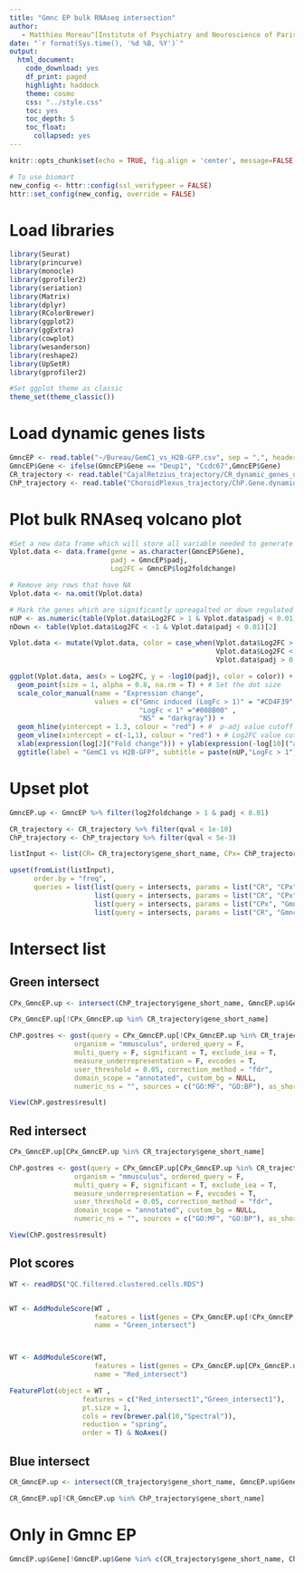 ```yaml
---
title: "Gmnc EP bulk RNAseq intersection"
author:
   - Matthieu Moreau^[Institute of Psychiatry and Neuroscience of Paris, INSERM U1266, 75014, Paris, France, matthieu.moreau@inserm.fr] [![](https://orcid.org/sites/default/files/images/orcid_16x16.png)](https://orcid.org/0000-0002-2592-2373)
date: "`r format(Sys.time(), '%d %B, %Y')`"
output: 
  html_document: 
    code_download: yes
    df_print: paged
    highlight: haddock
    theme: cosmo
    css: "../style.css"
    toc: yes
    toc_depth: 5
    toc_float:
      collapsed: yes
---
```


```r
knitr::opts_chunk$set(echo = TRUE, fig.align = 'center', message=FALSE, warning=FALSE, cache.lazy = FALSE)

# To use biomart 
new_config <- httr::config(ssl_verifypeer = FALSE)
httr::set_config(new_config, override = FALSE)
```

# Load libraries

```r
library(Seurat)
library(princurve)
library(monocle)
library(gprofiler2)
library(seriation)
library(Matrix)
library(dplyr)
library(RColorBrewer)
library(ggplot2)
library(ggExtra)
library(cowplot)
library(wesanderson)
library(reshape2)
library(UpSetR)
library(gprofiler2)

#Set ggplot theme as classic
theme_set(theme_classic())
```

# Load dynamic genes lists

```r
GmncEP <- read.table("~/Bureau/GemC1_vs_H2B-GFP.csv", sep = ",", header = T)
GmncEP$Gene <- ifelse(GmncEP$Gene == "Deup1", "Ccdc67",GmncEP$Gene)
CR_trajectory <- read.table("CajalRetzius_trajectory/CR_dynamic_genes_unfiltered.csv", sep = ";", header = T)
ChP_trajectory <- read.table("ChoroidPlexus_trajectory/ChP.Gene.dynamique_unfiltered.csv", sep = ";", header = T)
```

# Plot bulk RNAseq volcano plot

```r
#Set a new data frame which will store all variable needed to generate the volcano plot
Vplot.data <- data.frame(gene = as.character(GmncEP$Gene),
                         padj = GmncEP$padj, 
                         Log2FC = GmncEP$log2foldchange)

# Remove any rows that have NA 
Vplot.data <- na.omit(Vplot.data)

# Mark the genes which are significantly upreagalted or down regulated by an absolute logFC > 2
nUP <- as.numeric(table(Vplot.data$Log2FC > 1 & Vplot.data$padj < 0.01)[2])
nDown <- table(Vplot.data$Log2FC < -1 & Vplot.data$padj < 0.01)[2]

Vplot.data <- mutate(Vplot.data, color = case_when(Vplot.data$Log2FC > 1 & Vplot.data$padj < 0.01 ~ "Gmnc induced (LogFc > 1)",
                                                   Vplot.data$Log2FC < -1 & Vplot.data$padj < 0.01 ~ "LogFc < 1",
                                                   Vplot.data$padj > 0.05 | abs(Vplot.data$Log2FC) < 1 ~ "NS"))

ggplot(Vplot.data, aes(x = Log2FC, y = -log10(padj), color = color)) + # Set the default plot
  geom_point(size = 1, alpha = 0.8, na.rm = T) + # Set the dot size
  scale_color_manual(name = "Expression change",
                     values = c("Gmnc induced (LogFc > 1)" = "#CD4F39",
                                "LogFc < 1" ="#008B00" ,
                                "NS" = "darkgray")) +
  geom_hline(yintercept = 1.3, colour = "red") + #  p-adj value cutoff
  geom_vline(xintercept = c(-1,1), colour = "red") + # Log2FC value cutoff
  xlab(expression(log[2]("Fold change"))) + ylab(expression(-log[10]("adjusted p-value"))) +
  ggtitle(label = "GemC1 vs H2B-GFP", subtitle = paste(nUP,"LogFc > 1", "genes\n",nDown,"LogFc < 1", "genes"))
```

# Upset plot

```r
GmncEP.up <- GmncEP %>% filter(log2foldchange > 1 & padj < 0.01) 

CR_trajectory <- CR_trajectory %>% filter(qval < 1e-10)
ChP_trajectory <- ChP_trajectory %>% filter(qval < 5e-3)
```


```r
listInput <- list(CR= CR_trajectory$gene_short_name, CPx= ChP_trajectory$gene_short_name, GmncEP.up= GmncEP.up$Gene)

upset(fromList(listInput),
      order.by = "freq",
      queries = list(list(query = intersects, params = list("CR", "CPx"), color = "orange", active = T),
                     list(query = intersects, params = list("CR", "CPx", "GmncEP.up"), color = "red", active = T),
                     list(query = intersects, params = list("CPx", "GmncEP.up"), color = "green", active = T),
                     list(query = intersects, params = list("CR", "GmncEP.up"), color = "blue", active = T)))
```

# Intersect list

## Green intersect

```r
CPx_GmncEP.up <- intersect(ChP_trajectory$gene_short_name, GmncEP.up$Gene)

CPx_GmncEP.up[!CPx_GmncEP.up %in% CR_trajectory$gene_short_name]
```

```r
ChP.gostres <- gost(query = CPx_GmncEP.up[!CPx_GmncEP.up %in% CR_trajectory$gene_short_name],
                organism = "mmusculus", ordered_query = F, 
                multi_query = F, significant = T, exclude_iea = T, 
                measure_underrepresentation = F, evcodes = T, 
                user_threshold = 0.05, correction_method = "fdr", 
                domain_scope = "annotated", custom_bg = NULL, 
                numeric_ns = "", sources = c("GO:MF", "GO:BP"), as_short_link = F)

View(ChP.gostres$result)
```


## Red intersect

```r
CPx_GmncEP.up[CPx_GmncEP.up %in% CR_trajectory$gene_short_name]
```

```r
ChP.gostres <- gost(query = CPx_GmncEP.up[CPx_GmncEP.up %in% CR_trajectory$gene_short_name],
                organism = "mmusculus", ordered_query = F, 
                multi_query = F, significant = T, exclude_iea = T, 
                measure_underrepresentation = F, evcodes = T, 
                user_threshold = 0.05, correction_method = "fdr", 
                domain_scope = "annotated", custom_bg = NULL, 
                numeric_ns = "", sources = c("GO:MF", "GO:BP"), as_short_link = F)

View(ChP.gostres$result)
```


## Plot scores

```r
WT <- readRDS("QC.filtered.clustered.cells.RDS")


WT <- AddModuleScore(WT ,
                     features = list(genes = CPx_GmncEP.up[!CPx_GmncEP.up %in% CR_trajectory$gene_short_name]),
                     name = "Green_intersect")



WT <- AddModuleScore(WT,
                     features = list(genes = CPx_GmncEP.up[CPx_GmncEP.up %in% CR_trajectory$gene_short_name]),
                     name = "Red_intersect")

FeaturePlot(object = WT ,
                  features = c("Red_intersect1","Green_intersect1"),
                  pt.size = 1,
                  cols = rev(brewer.pal(10,"Spectral")),
                  reduction = "spring",
                  order = T) & NoAxes()
```


## Blue intersect

```r
CR_GmncEP.up <- intersect(CR_trajectory$gene_short_name, GmncEP.up$Gene)

CR_GmncEP.up[!CR_GmncEP.up %in% ChP_trajectory$gene_short_name]
```

# Only in Gmnc EP

```r
GmncEP.up$Gene[!GmncEP.up$Gene %in% c(CR_trajectory$gene_short_name, ChP_trajectory$gene_short_name)]
```

